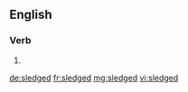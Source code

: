 ==English==

===Verb===
{{head|en}}

# {{en-past of|sledge}}

[[de:sledged]]
[[fr:sledged]]
[[mg:sledged]]
[[vi:sledged]]